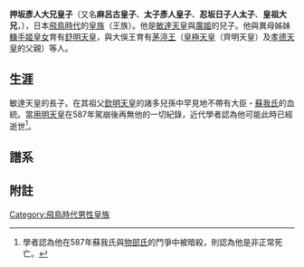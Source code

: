{{東亞男性歷史人物
|名稱 =押坂彥人大兄皇子
|身份 =日本的皇子
|國家 =[[日本|大和王朝]]
|時代 =[[飛鳥時代|飛鳥時代]]
|姓 =（無）
|名 =押坂彥人大兄
|封爵 =[[王_(日本)|王]]
|出生日期 =不詳
|逝世日期 =不詳
|父親 = [[敏達天皇|敏達天皇]]
|母親 = [[廣姬|廣姬]]
|妻 =[[糠手姬皇女|糠手姬皇女]]
|子 =[[舒明天皇|舒明天皇]]、[[茅渟王|茅渟王]]
}}
{{Japanese|japanese=押坂彦人大兄皇子|kana=おしさかのひこひとのおおえのみこ|romaji=Oshisakanohikohito-no-Ōe no miko}}
'''押坂彥人大兄皇子'''（又名'''麻呂古皇子'''、'''太子彥人皇子'''、'''忍坂日子人太子'''、'''皇祖大兄'''，{{bd|？||？}}），日本[[飛鳥時代|飛鳥時代]]的[[皇族|皇族]]（王族）。他是[[敏達天皇|敏達天皇]]與[[廣姬|廣姬]]的兒子。他與異母姊妹[[糠手姬皇女|糠手姬皇女]]育有[[舒明天皇|舒明天皇]]，與大俁王育有[[茅渟王|茅渟王]]（[[皇極天皇|皇極天皇]]（齊明天皇）及[[孝德天皇|孝德天皇]]的父親）等人。

== 生涯 ==
敏達天皇的長子。在其祖父[[欽明天皇|欽明天皇]]的諸多兒孫中罕見地不帶有大臣・[[蘇我氏|蘇我氏]]的血統。當[[用明天皇|用明天皇]]在587年駕崩後再無他的一切紀錄，近代學者認為他可能此時已經逝世<ref>學者{{link-ja|山尾幸久|山尾幸久}}認為他在587年蘇我氏與[[物部氏|物部氏]]的鬥爭中被暗殺，{{link-ja|和田萃|和田萃}}則認為他是非正常死亡。</ref>。

== 譜系 ==
{{日本皇室飛鳥時代}}

== 附註 ==
<references />

[[Category:飛鳥時代男性皇族|Category:飛鳥時代男性皇族]]